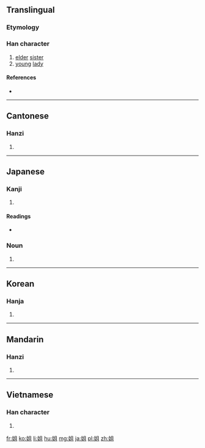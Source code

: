 {{also|姊|姉}}
==Translingual==
{{stroke order}}

===Etymology===
{{Han compound|女|且|c1=s|c2=p|t1=woman|ls=psc}}

===Han character===
{{Han char|rn=38|rad=女|as=05|sn=8|four=4741<sub>0</sub>|canj=女月一 (VBM)|ids=⿰[[女]][[且]]}}

# [[elder]] [[sister]]
# [[young]] [[lady]]

====References====
* {{Han ref|kx=0258.270|dkj=06172|dj=0524.040|hdz=21036.080|uh=59D0|ud=22992|bh=A96A|bd=43370}}

----

==Cantonese==

===Hanzi===
{{yue-hanzi|jyut=ze2|y=je2}}

# {{defn|lang=yue|sort=女05}}

----

==Japanese==

===Kanji===
{{ja-kanji|grade=|rs=女05}}

# {{defn|lang=ja|sort=女05}}

====Readings====
* {{ja-readings|on=[[そ]] (so), [[しゃ]] (sha)|kun=[[あね]] (ane), [[あねご]] (anego), [[ねえ]] (nee), [[ねえさん]] (neesan)}}

===Noun===
{{ja-noun|あね}}

# {{alternative form of|姉|lang=ja}}

----

==Korean==

===Hanja===
{{ko-hanja|hangeul=저|rv=jeo|mr=chŏ}}

# {{defn|lang=ko|sort=女05}}

----

==Mandarin==

===Hanzi===
{{cmn-hanzi|pin=[[jiě]] ([[jie3]])|wg=chieh<sup>3</sup>}}

# {{defn|lang=cmn|sort=女05}}

----

==Vietnamese==

===Han character===
{{vi-hantu|[[tỉ]], [[tả]], [[thư]]|rs=女05}}

# {{defn|lang=vi|sort=女05}}

[[fr:姐]]
[[ko:姐]]
[[li:姐]]
[[hu:姐]]
[[mg:姐]]
[[ja:姐]]
[[pl:姐]]
[[zh:姐]]